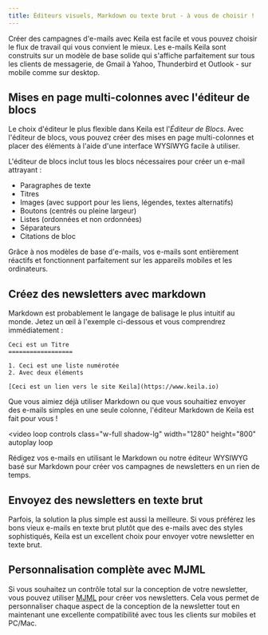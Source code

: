 ```yaml
---
title: Éditeurs visuels, Markdown ou texte brut - à vous de choisir !
---
```


Créer des campagnes d'e-mails avec Keila est facile et vous pouvez choisir le flux de travail qui vous convient le mieux. Les e-mails Keila sont construits sur un modèle de base solide qui s'affiche parfaitement sur tous les clients de messagerie, de Gmail à Yahoo, Thunderbird et Outlook - sur mobile comme sur desktop.

<KeilaImage
  src="/src/assets/screenshots/block-editor.png"
  alt="Capture d'écran de l'éditeur de blocs Keila avec une mise en page multi-colonnes"
/>

## Mises en page multi-colonnes avec l'éditeur de blocs

Le choix d'éditeur le plus flexible dans Keila est l'_Éditeur de Blocs_. Avec l'éditeur de blocs, vous pouvez créer des mises en page multi-colonnes et placer des éléments à l'aide d'une interface WYSIWYG facile à utiliser.

L'éditeur de blocs inclut tous les blocs nécessaires pour créer un e-mail attrayant :

- Paragraphes de texte
- Titres
- Images (avec support pour les liens, légendes, textes alternatifs)
- Boutons (centrés ou pleine largeur)
- Listes (ordonnées et non ordonnées)
- Séparateurs
- Citations de bloc

Grâce à nos modèles de base d'e-mails, vos e-mails sont entièrement réactifs et fonctionnent parfaitement sur les appareils mobiles et les ordinateurs.

## Créez des newsletters avec markdown

Markdown est probablement le langage de balisage le plus intuitif au monde. Jetez un œil à l'exemple ci-dessous et vous comprendrez immédiatement :

```
Ceci est un Titre
==================

1. Ceci est une liste numérotée
2. Avec deux éléments

[Ceci est un lien vers le site Keila](https://www.keila.io)
```

Que vous aimiez déjà utiliser Markdown ou que vous souhaitiez envoyer des e-mails simples en une seule colonne, l'éditeur Markdown de Keila est fait pour vous !

<div class="md:flex flex-row gap-5">
  <KeilaImage
    src="/src/assets/screenshots/markdown-editor.png"
    alt="Capture d'écran de l'éditeur Markdown Keila"
  />
  <KeilaImage
    src="/src/assets/screenshots/markdown-editor-wysiwyg.png"
    alt="Capture d'écran de l'éditeur Markdown Keila en mode WYSIWYG"
  />
</div>

<video
  loop
  controls
  class="w-full shadow-lg"
  width="1280"
  height="800"
  autoplay
  loop
>
  <source src="/updates/2022-02-22-markdown-as-you-type.mp4" type="video/mp4" />
</video>

Rédigez vos e-mails en utilisant le Markdown ou notre éditeur WYSIWYG basé sur Markdown pour créer vos campagnes de newsletters en un rien de temps.

## Envoyez des newsletters en texte brut

Parfois, la solution la plus simple est aussi la meilleure. Si vous préférez les bons vieux e-mails en texte brut plutôt que des e-mails avec des styles sophistiqués, Keila est un excellent choix pour envoyer votre newsletter en texte brut.

<KeilaImage
  src="/src/assets/screenshots/plain-text-editor.png"
  alt="Capture d'écran de l'éditeur de texte brut Keila"
/>

## Personnalisation complète avec MJML

Si vous souhaitez un contrôle total sur la conception de votre newsletter, vous pouvez utiliser [MJML](https://mjml.io/) pour créer vos newsletters. Cela vous permet de personnaliser chaque aspect de la conception de la newsletter tout en maintenant une excellente compatibilité avec tous les clients sur mobiles et PC/Mac.

<KeilaImage
  src="/src/assets/updates/2024-08-21-mjml.png"
  alt="Capture d'écran de l'éditeur MJML Keila"
/>
